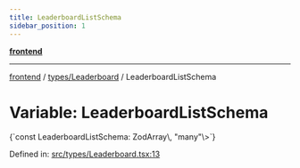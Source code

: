```yaml
---
title: LeaderboardListSchema
sidebar_position: 1
---
```



[**frontend**](../../..)

***

[frontend](../../..) / [types/Leaderboard](..) / LeaderboardListSchema

# Variable: LeaderboardListSchema

<CodeBlock language="ts">
{`const LeaderboardListSchema: ZodArray\<ZodObject\<\{ committee: ZodString; points: ZodNumber; \}, "strip", ZodTypeAny, \{ committee: string; points: number; \}, \{ committee: string; points: number; \}\>, "many"\>`}
</CodeBlock>

Defined in: [src/types/Leaderboard.tsx:13](https://github.com/svsticky/CommitteeClash/blob/8a31d8fc8422df670b3b4cb3b5fd558ecdeabb90/frontend/src/types/Leaderboard.tsx#L13)
